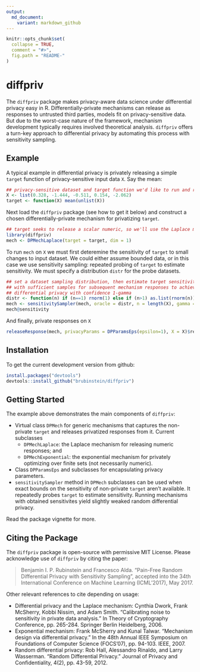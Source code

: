```yaml
---
output:
  md_document:
    variant: markdown_github
---
```


<!-- README.md is generated from README.Rmd. Please edit that file -->

```r
knitr::opts_chunk$set(
  collapse = TRUE,
  comment = "#>",
  fig.path = "README-"
)
```

# diffpriv

The `diffpriv` package makes privacy-aware data science under differential 
privacy easy in R. Differentially-private mechanisms can release as responses 
to untrusted third parties, models fit on privacy-sensitive data. But due to 
the worst-case nature of the framework, mechanism development typically 
requires involved theoretical analysis. `diffpriv` offers a turn-key approach
to differential privacy by automating this process with sensitivity sampling.

## Example

A typical example in differential privacy is privately releasing a simple 
`target` function of privacy-sensitive input data `X`. Say the mean:

```r
## privacy-sensitive dataset and target function we'd like to run and release
X <- list(0.328, -1.444, -0.511, 0.154, -2.062)
target <- function(X) mean(unlist(X))
```

Next load the `diffpriv` package (see how to get it below) and construct a 
chosen differentially-private mechanism for privatizing `target`.

```r
## target seeks to release a scalar numeric, so we'll use the Laplace mechanism
library(diffpriv)
mech <- DPMechLaplace(target = target, dim = 1)
```

To run `mech` on `X` we must first deteremine the sensitivity of `target` to
small changes to input dataset. We could either assume bounded data, or in this
case we use sensitivity sampling: repeated probing of `target` to estimate 
sensitivity. We must specify a distribution `distr` for the probe datasets.

```r
## set a dataset sampling distribution, then estimate target sensitivity with
## with sufficient samples for subsequent mechanism responses to achieve random
## differential privacy with confidence 1-gamma
distr <- function(n) if (n==1) rnorm(1) else if (n>1) as.list(rnorm(n))
mech <- sensitivitySampler(mech, oracle = distr, n = length(X), gamma = 0.1)
mech@sensitivity
```

And finally, private responses on `X`

```r
releaseResponse(mech, privacyParams = DPParamsEps(epsilon=1), X = X)$response
```

## Installation

To get the current development version from github:

```r
install.packages("devtools")
devtools::install_github("brubinstein/diffpriv")
```

## Getting Started

The example above demonstrates the main components of `diffpriv`:

* Virtual class `DPMech` for generic mechanisms that captures the non-private
  `target` and releases privatized responses from it. Current subclasses
    + `DPMechLaplace`: the Laplace mechanism for releasing numeric responses; 
      and
    + `DPMechExponential`: the exponential mechanism for privately 
      optimizing over finite sets (not necessarily numeric).
* Class `DPParamsEps` and subclasses for encapsulating privacy parameters.
* `sensitivitySampler` method in `DPMech` subclasses can be used when exact
  bounds on the sensitivity of non-private `target` aren't available. It
  repeatedly probes `target` to estimate sensitivity. Running mechanisms with
  obtained sensitivites yield slightly weaked random differential privacy.

Read the package vignette for more.

## Citing the Package

The `diffpriv` package is open-source with permissive MIT License. Please 
acknowledge use of `diffpriv` by citing the paper:

> Benjamin I. P. Rubinstein and Francesco Alda. "Pain-Free Random Differential 
> Privacy with Sensitivity Sampling", accepted into the 34th International
> Conference on Machine Learning (ICML'2017), May 2017.

Other relevant references to cite depending on usage:

* Differential privacy and the Laplace mechanism:
  Cynthia Dwork, Frank McSherry, Kobbi Nissim, and Adam Smith. "Calibrating 
  noise to sensitivity in private data analysis." In Theory of Cryptography 
  Conference, pp. 265-284. Springer Berlin Heidelberg, 2006.
* Exponential mechanism: Frank McSherry and Kunal Talwar. "Mechanism design
  via differential privacy." In the 48th Annual IEEE Symposium on Foundations 
  of Computer Science (FOCS'07), pp. 94-103. IEEE, 2007.
* Random differential privacy: Rob Hall, Alessandro Rinaldo, and Larry 
  Wasserman. "Random Differential Privacy." Journal of Privacy and 
  Confidentiality, 4(2), pp. 43-59, 2012. 

